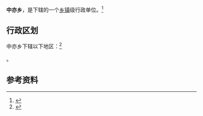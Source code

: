 {{中国乡级行政区|54/21/32/205/000}}

'''中亦乡'''，是{{PRC admin/fullname|54/21/32/205/000|3}}下辖的一个[[乡镇|乡镇]]级行政单位。<ref>{{PRC admin/ref sgc|{{PRC admin/parent|54/21/32/205/000}}}}</ref>

== 行政区划 ==

中亦乡下辖以下地区：<ref>{{PRC admin/ref sgc|54/21/32/205/000}}</ref>

{{PRC admin/children|54/21/32/205/000}}。

== 参考资料 ==

{{reflist}}

{{行政区划小作品}}
{{PRC admin/navcat|54/21/32/205/000}}